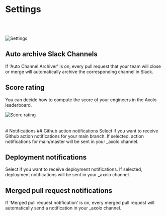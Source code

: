 # Settings

<br></br>
<div style={{display:'flex', justifyContent:'center'}}>
    <img 
        src="https://axolo.s3.eu-west-3.amazonaws.com/communication/docs/axolosettings.png"
        alt="Settings"
        style={{width:"450px"}}/>
</div>


## Auto archive Slack Channels
If 'Auto Channel Archiver' is on, every pull request that your team will close or merge
will automatically archive the corresponding channel in Slack.

## Score rating
You can decide how to compute the score of your engineers in the Axolo leaderboard. 

<div style={{display:'flex', justifyContent:'center'}}>
    <img 
        src="https://axolo.s3.eu-west-3.amazonaws.com/communication/docs/axoloscoring.png"
        alt="Score rating"
        style={{width:"400px"}}/>
</div>
<br></br>
# Notifications
## Github action notifications
Select if you want to receive Github action notifications for your main branch. If selected, action notifications for main/master will be sent in your _axolo channel. 

## Deployment notifications
Select if you want to receive deployment notifications. If selected, deployment notifications will be sent in your _axolo channel. 

## Merged pull request notifications
If 'Merged pull request notification' is on, every merged pull request will automatically
send a notification in your  _axolo channel.
